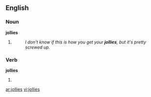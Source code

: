 ==English==

===Noun===
'''jollies'''

# {{plural of|[[jolly]]}}
#:''I don't know if this is how you get your '''jollies''', but it's pretty screwed up.''

===Verb===
'''jollies'''

# {{third-person singular of|[[jolly]]}}

[[ar:jollies]]
[[vi:jollies]]